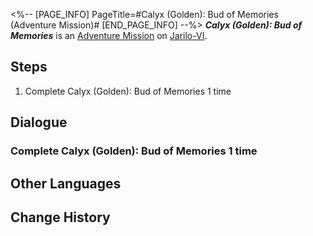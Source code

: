 <%-- [PAGE_INFO]
PageTitle=#Calyx (Golden): Bud of Memories (Adventure Mission)#
[END_PAGE_INFO] --%>
{{Stub|Dialogue.}}
{{Mission Infobox
|id            = 4010122
|title         = Calyx (Golden): Bud of Memories
|image         = <!--Mission Calyx (Golden) Bud of Memories (Adventure Mission).png-->
|type          = Adventure
|event_name    = 
|chapter       = 
|requirements  = [[Adventure Mission]] ''[[Calyx (Golden): Bud of Memories]]'' completed
|summary       = <!--official mission summary from Fate's Atlas-->
|characters    = Trailblazer
|startLocation = [[Jarilo-VI]] - [[Outlying Snow Plains]]
|world         = Jarilo-VI
|area          = Outlying Snow Plains
|prev          = 
|next          = 
|rewards       = Sparse Aether*3; Credit*2,000
}}
'''''Calyx (Golden): Bud of Memories''''' is an [[Adventure Mission]] on [[Jarilo-VI]].

==Steps==
# Complete Calyx (Golden): Bud of Memories 1 time

<!--
==Gameplay Notes==

--><!--
==Trial Character==

-->
==Dialogue==
{{Stub Dialogue}}

===Complete Calyx (Golden): Bud of Memories 1 time===
{{Mission Description|type=adventure|location=Outlying Snow Plains|Complete Calyx (Golden): Bud of Memories and claim the rewards.}}
{{Dialogue Start}}
:{{tx}}
{{Dialogue End}}

==Other Languages==
{{Other Languages
|en   = Calyx (Golden): Bud of Memories
|zhs  = 「拟造花萼（金）&nbsp;•&nbsp;回忆之蕾」
|zht  = 「擬造花萼（金）•回憶之蕾」
|ja   = 「疑似花萼（金）・回憶の蕾」
|ko   = 「모조 꽃받침(금) • 기억의 봉오리」
|es   = Cáliz (oro): Flor de los recuerdos
|fr   = Calice doré : Bourgeon des Mémoires
|ru   = Чашелист (золотой): Бутон воспоминаний
|th   = Calyx (Golden): ช่อแห่งความทรงจำ
|vi   = "Đài Hoa Nhân Tạo (Vàng) - Nụ Hoa Ký Ức"
|de   = Blütenkelch (Golden): Knospe der Erinnerungen
|id   = "Calyx (Golden): Bud of Memories"
|pt   = Cálice (Dourado): Botão de Memórias
}}

==Change History==
{{Change History|1.0}}

